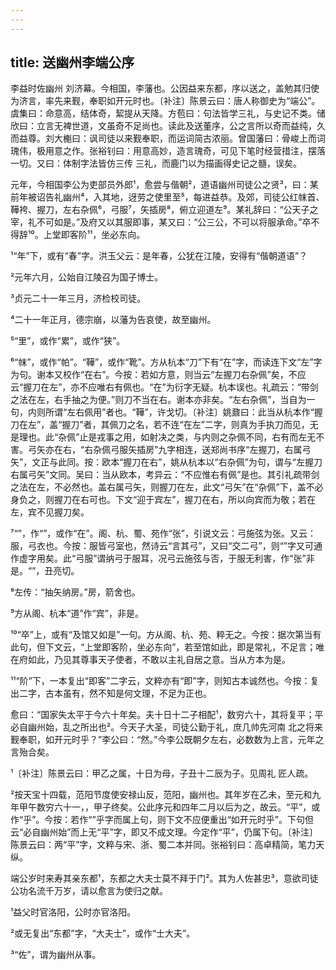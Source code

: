 ```yaml
---
---
---
```

title: 送幽州李端公序
---







李益时佐幽州 刘济幕。今相国，李藩也。公因益来东都，序以送之，盖勉其归使为济言，率先来觐，奉职如开元时也。〔补注〕陈景云曰：唐人称御史为“端公”。虞集曰：命意高，结体奇，絜提从天降。方苞曰：句法皆学三礼，与史记不类。储欣曰：立言无裨世道，文虽奇不足尚也。读此及送董序，公之言所以奇而益纯，久而益尊。刘大櫆曰：讽司徒以来觐奉职，而运词简古浓丽。曾国藩曰：骨峻上而词瑰伟，极用意之作。张裕钊曰：用意高妙，造言瑰奇，可见下笔时经营措注，摆落一切。又曰：体制字法皆仿三传 三礼，而鹿门以为描画得史记之髓，误矣。

元年，今相国李公为吏部员外郎¹，愈尝与偕朝²，道语幽州司徒公之贤³，曰：某前年被诏告礼幽州⁴，入其地，迓劳之使里至⁵，每进益恭。及郊，司徒公红帓首、鞾袴、握刀，左右杂佩⁶，弓服⁷，矢插房⁸，俯立迎道左⁹。某礼辞曰：“公天子之宰，礼不可如是。”及府又以其服即事，某又曰：“公三公，不可以将服承命。”卒不得辞¹⁰。上堂即客阶¹¹，坐必东向。

¹“年”下，或有“春”字。洪玉父云：是年春，公犹在江陵，安得有“偕朝道语”？

²元年六月，公始自江陵召为国子博士。

³贞元二十一年三月，济检校司徒。

⁴二十一年正月，德宗崩，以藩为告哀使，故至幽州。

⁵“里”，或作“累”，或作“狭”。

⁶“帓”，或作“帕”。“鞾”，或作“靴”。方从杭本“刀”下有“在”字，而读连下文“左”字为句。谢本又校作“在右”。今按：若如方意，则当云“左握刀右杂佩”矣，不应云“握刀在左”，亦不应唯右有佩也。“在”为衍字无疑。杭本误也。礼疏云：“带剑之法在左，右手抽之为便。”则刀不当在右。谢本亦非矣。“左右杂佩”，当自为一句，内则所谓“左右佩用”者也。“鞾”，许戈切。〔补注〕姚鼐曰：此当从杭本作“握刀在左”，盖“握刀”者，其佩刀之名，若不连“在左”二字，则真为手执刀而见，无是理也。此“杂佩”止是戎事之用，如射决之类，与内则之杂佩不同，右有而左无不害。弓矢亦在右，“右杂佩弓服矢插房”九字相连，送郑尚书序“左握刀，右属弓矢”，文正与此同。按：欧本“握刀在右”，姚从杭本以“右杂佩”为句，谓与“左握刀右属弓矢”文同。吴曰：当从欧本，考异云：“不应惟右有佩”是也。其引礼疏带剑之法在左，不必然也。盖右属弓矢，则握刀在左，此文“弓矢”在“杂佩”下，盖不必身负之，则握刀在右可也。下文“迎于宾左”，握刀在右，所以向宾而为敬；若在左，宾不见握刀矣。

⁷“”，作“”，或作“在”。阁、杭、蜀、苑作“张”，引说文云：弓施弦为张。又云：服，弓衣也。今按：服皆弓室也，然诗云“言其弓”，又曰“交二弓”，则“”字又可通作虚字用矣。此“弓服”谓纳弓于服耳，况弓云施弦与否，于服无利害，作“张”非是。“”，丑亮切。

⁸左传：“抽矢纳房。”房，箭舍也。

⁹方从阁、杭本“道”作“宾”，非是。

¹⁰“卒”上，或有“及馆又如是”一句。方从阁、杭、苑、粹无之。今按：据次第当有此句，但下文云，“上堂即客阶，坐必东向”，若至馆如此，即是常礼，不足言；唯在府如此，乃见其尊事天子使者，不敢以主礼自居之意。当从方本为是。

¹¹“阶”下，一本复出“即客”二字云，文粹亦有“即”字，则知古本诚然也。今按：复出二字，古本虽有，然不知是何文理，不足为正也。

愈曰：“国家失太平于今六十年矣。夫十日十二子相配¹，数穷六十，其将复平；平必自幽州始，乱之所出也²。今天子大圣，司徒公勤于礼，庶几帅先河南 北之将来觐奉职，如开元时乎？”李公曰：“然。”今李公既朝夕左右，必数数为上言，元年之言殆合矣。

¹〔补注〕陈景云曰：甲乙之属，十日为母，子丑十二辰为子。见周礼 匠人疏。

²按天宝十四载，范阳节度使安禄山反，范阳，幽州也。其年岁在乙未，至元和九年甲午数穷六十一，，甲子终矣。公此序元和四年二月以后为之，故云。“平”，或作“乎”。今按：若作“”乎字而属上句，则下文不应便重出“如开元时乎”。下句但云“必自幽州始”而上无“平”字，即又不成文理。今定作“平”，仍属下句。〔补注〕陈景云曰：两“平”字，文粹与宋、浙、蜀二本并同。张裕钊曰：高卓精简，笔力天纵。

端公岁时来寿其亲东都¹，东都之大夫士莫不拜于门²。其为人佐甚忠³，意欲司徒公功名流千万岁，请以愈言为使归之献。

¹益父时官洛阳，公时亦官洛阳。

²或无复出“东都”字，“大夫士”，或作“士大夫”。

³“佐”，谓为幽州从事。